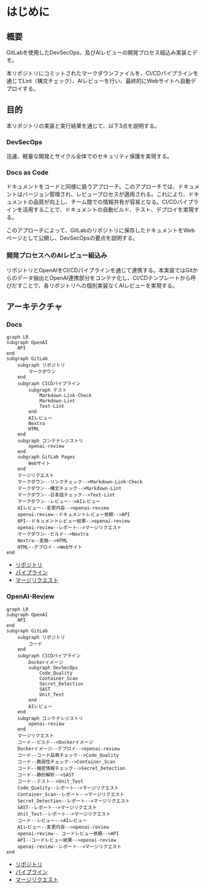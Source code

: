 # はじめに

## 概要

GitLabを使用したDevSecOps、及びAIレビューの開発プロセス組込み実装とデモ。

本リポジトリにコミットされたマークダウンファイルを、CI/CDパイプラインを通じてLint（構文チェック）、AIレビューを行い、最終的にWebサイトへ自動デプロイする。

## 目的

本リポジトリの実装と実行結果を通じて、以下3点を説明する。

### DevSecOps

迅速、軽量な開発とサイクル全体でのセキュリティ保護を実現する。

### Docs as Code

ドキュメントをコードと同様に扱うアプローチ。このアプローチでは、ドキュメントはバージョン管理され、レビュープロセスが適用される。これにより、ドキュメントの品質が向上し、チーム間での情報共有が容易となる。CI/CDパイプラインを活用することで、ドキュメントの自動ビルド、テスト、デプロイを実現する。

このアプローチによって、GitLabのリポジトリに保存したドキュメントをWebページとして公開し、DevSecOpsの要点を説明する。

### 開発プロセスへのAIレビュー組込み

リポジトリとOpenAIをCI/CDパイプラインを通じて連携する。本実装ではGitからのデータ抽出とOpenAI連携部分をコンテナ化し、CI/CDテンプレートから呼びだすことで、各リポジトリへの個別実装なくAIレビューを実現する。

## アーキテクチャ

### Docs

```mermaid
graph LR
subgraph OpenAI
    API
end
subgraph GitLab
    subgraph リポジトリ
        マークダウン
    end
    subgraph CICDパイプライン
        subgraph テスト
            Markdown-Link-Check
            Markdown-Lint
            Text-Lint
        end
        AIレビュー
        Nextra
        HTML
    end
    subgraph コンテナレジストリ
        openai-review
    end
    subgraph GitLab Pages
        Webサイト
    end
    マージリクエスト
    マークダウン--リンクチェック-->Markdown-Link-Check
    マークダウン--構文チェック-->Markdown-Lint
    マークダウン--日本語チェック-->Text-Lint
    マークダウン--レビュー-->AIレビュー
    AIレビュー--変更内容-->openai-review
    openai-review--ドキュメントレビュー依頼-->API
    API--ドキュメントレビュー結果-->openai-review
    openai-review--レポート-->マージリクエスト
    マークダウン--ビルド-->Nextra
    Nextra--変換-->HTML
    HTML--デプロイ-->Webサイト
end
```

- [リポジトリ](https://gitlab.com/taku-miyanaga/docs)
- [パイプライン](https://gitlab.com/taku-miyanaga/docs/-/pipelines/1061807587)
- [マージリクエスト](https://gitlab.com/taku-miyanaga/docs/-/merge_requests/1)

### OpenAI-Review

```mermaid
graph LR
subgraph OpenAI
    API
end
subgraph GitLab
    subgraph リポジトリ
        コード
    end
    subgraph CICDパイプライン
        Dockerイメージ
        subgraph DevSecOps
            Code_Quality
            Container_Scan
            Secret_Detection
            SAST
            Unit_Test
        end
        AIレビュー
    end
    subgraph コンテナレジストリ
        openai-review
    end
    マージリクエスト
    コード--ビルド-->Dockerイメージ
    Dockerイメージ--デプロイ-->openai-review
    コード--コード品質チェック-->Code_Quality
    コード--脆弱性チェック-->Container_Scan
    コード--機密情報チェック-->Secret_Detection
    コード--静的解析-->SAST
    コード--テスト-->Unit_Test
    Code_Quality--レポート-->マージリクエスト
    Container_Scan--レポート-->マージリクエスト
    Secret_Detection--レポート-->マージリクエスト
    SAST--レポート-->マージリクエスト
    Unit_Test--レポート-->マージリクエスト
    コード--レビュー-->AIレビュー
    AIレビュー--変更内容-->openai-review
    openai-review-- コードレビュー依頼-->API
    API--コードレビュー結果-->openai-review
    openai-review--レポート-->マージリクエスト
end
```

- [リポジトリ](https://gitlab.com/taku-miyanaga/openai-review)
- [パイプライン](https://gitlab.com/taku-miyanaga/openai-review/-/pipelines/1061803197)
- [マージリクエスト](https://gitlab.com/taku-miyanaga/openai-review/-/merge_requests/1)
